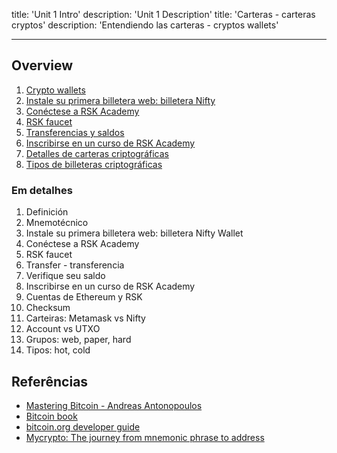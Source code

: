 title: 'Unit 1 Intro'
description: 'Unit 1 Description'
title: 'Carteras - carteras cryptos'
description: 'Entendiendo las carteras - cryptos wallets'

---

## Overview

1. [Crypto wallets](/courses/dev/01/wallets-intro)
2. [Instale su primera billetera web: billetera Nifty](/courses/dev/01/install-web-wallet)
3. [Conéctese a RSK Academy](/courses/dev/01/connecting-to-academy)
4. [RSK faucet](/courses/dev/01/rsk-faucet)
5. [Transferencias y saldos](/courses/dev/01/first-transfer)
6. [Inscribirse en un curso de RSK Academy](/courses/dev/01/subscribe-to-academy)
7. [Detalles de carteras criptográficas](/courses/dev/01/wallets-details)
8. [Tipos de billeteras criptográficas](/courses/dev/01/wallets-types)

### Em detalhes

1. Definición
2. Mnemotécnico
3. Instale su primera billetera web: billetera Nifty Wallet
4. Conéctese a RSK Academy
5. RSK faucet
6. Transfer - transferencia
7. Verifique seu saldo
8. Inscribirse en un curso de RSK Academy
9. Cuentas de Ethereum y RSK
10. Checksum
11. Carteiras: Metamask vs Nifty
12. Account vs UTXO
13. Grupos: web, paper, hard
14. Tipos: hot, cold

## Referências

- [Mastering Bitcoin - Andreas Antonopoulos](https://github.com/bitcoinbook/bitcoinbook)
- [Bitcoin book](https://programmingblockchain.gitbook.io/programmingblockchain/)
- [bitcoin.org developer guide](https://bitcoin.org/en/developer-guide)
- [Mycrypto: The journey from mnemonic phrase to address](https://medium.com/mycrypto/the-journey-from-mnemonic-phrase-to-address-6c5e86e11e14)
